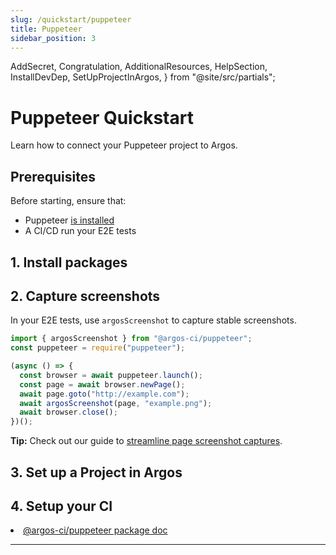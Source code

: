 ```yaml
---
slug: /quickstart/puppeteer
title: Puppeteer
sidebar_position: 3
---
```


  AddSecret,
  Congratulation,
  AdditionalResources,
  HelpSection,
  InstallDevDep,
  SetUpProjectInArgos,
} from "@site/src/partials";

# Puppeteer Quickstart

Learn how to connect your Puppeteer project to Argos.

## Prerequisites

Before starting, ensure that:

- Puppeteer [is installed](https://pptr.dev/#getting-started)
- A CI/CD run your E2E tests

## 1. Install packages

<InstallDevDep dependency="@argos-ci/cli @argos-ci/puppeteer" />

## 2. Capture screenshots

In your E2E tests, use `argosScreenshot` to capture stable screenshots.

```js
import { argosScreenshot } from "@argos-ci/puppeteer";
const puppeteer = require("puppeteer");

(async () => {
  const browser = await puppeteer.launch();
  const page = await browser.newPage();
  await page.goto("http://example.com");
  await argosScreenshot(page, "example.png");
  await browser.close();
})();
```

**Tip:** Check out our guide to [streamline page screenshot captures](/screenshot-pages-script).

## 3. Set up a Project in Argos

<SetUpProjectInArgos />

## 4. Setup your CI

<AddSecret />
<Congratulation />

<AdditionalResources>
  <li>
    <a href="/puppeteer">@argos-ci/puppeteer package doc</a>
  </li>
</AdditionalResources>

---

<HelpSection />
